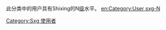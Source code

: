 此分类中的用户具有Shixing的N[[Wikipedia:巴別#開始使用巴別語言模板|级]]水平。
[[Category:Sxg_使用者|Category:Sxg 使用者]]
[[en:Category:User_sxg-N|en:Category:User sxg-N]]